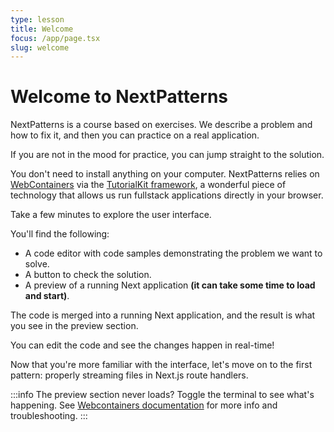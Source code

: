 ```yaml
---
type: lesson
title: Welcome
focus: /app/page.tsx
slug: welcome
---
```


<link rel="alternate" href="https://astropatterns.dev/p/get-started/welcome" />

# Welcome to NextPatterns

NextPatterns is a course based on exercises. 
We describe a problem and how to fix it, and then you can practice on a real application.

If you are not in the mood for practice, 
you can jump straight to the solution.

You don't need to install anything on your computer.
NextPatterns relies on [WebContainers](https://webcontainers.io/) via the [TutorialKit framework](https://tutorialkit.dev/), 
a wonderful piece of technology that allows us run fullstack applications directly in your browser.

Take a few minutes to explore the user interface.

You'll find the following:
- A code editor with code samples demonstrating the problem we want to solve.
- A button to check the solution.
- A preview of a running Next application **(it can take some time to load and start)**.

The code is merged into a running Next application, 
and the result is what you see in the preview section.

You can edit the code and see the changes happen in real-time!

Now that you're more familiar with the interface, 
let's move on to the first pattern: 
properly streaming files in Next.js route handlers.

:::info
The preview section never loads? Toggle the terminal to see what's happening.
See [Webcontainers documentation](https://webcontainers.io/guides/browser-support)
for more info and troubleshooting.
:::


<BetaBanner />